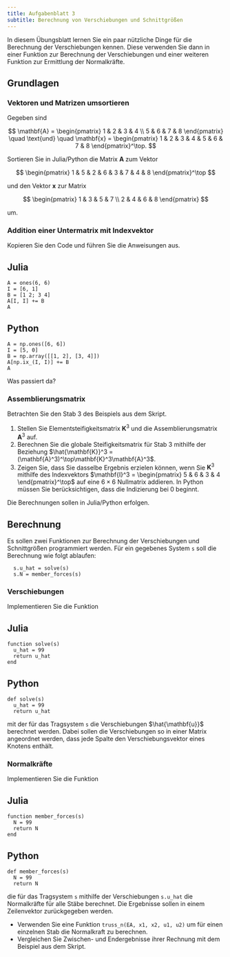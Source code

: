 ```yaml
---
title: Aufgabenblatt 3
subtitle: Berechnung von Verschiebungen und Schnittgrößen
---
```


In diesem Übungsblatt lernen Sie ein paar nützliche Dinge für die Berechnung der Verschiebungen kennen. Diese verwenden Sie dann in einer Funktion zur Berechnung der Verschiebungen und einer weiteren Funktion zur Ermittlung der Normalkräfte.

## Grundlagen

### Vektoren und Matrizen umsortieren

\newcommand{\mtran}{^\top}
\newcommand{\mmat}[1]{\begin{pmatrix} #1 \end{pmatrix}}

Gegeben sind

$$
  \mathbf{A} = \mmat{1 & 2 & 3 & 4 \\ 5 & 6 & 7 & 8}
  \quad \text{und} \quad
  \mathbf{x} = \mmat{1 & 2 & 3 & 4 & 5 & 6 & 7 & 8}\mtran.
$$

Sortieren Sie in Julia/Python die Matrix $\mathbf{A}$ zum Vektor

$$
 \mmat{1 & 5 & 2 & 6 & 3 & 7 & 4 & 8}\mtran
$$

und den Vektor $\mathbf{x}$ zur Matrix 

$$
 \mmat{1 &  3 & 5 & 7 \\ 2 & 4 & 6 & 8}
$$

um.

### Addition einer Untermatrix mit Indexvektor

Kopieren Sie den Code und führen Sie die Anweisungen aus. 

::: {.panel-tabset}
## Julia

``` .julia
A = ones(6, 6)
I = [6, 1]
B = [1 2; 3 4]
A[I, I] += B
A
```

## Python

``` .python
A = np.ones([6, 6])
I = [5, 0]
B = np.array([[1, 2], [3, 4]])
A[np.ix_(I, I)] += B
A
```
:::

Was passiert da?

### Assemblierungsmatrix

Betrachten Sie den Stab 3 des Beispiels aus dem Skript.

1. Stellen Sie Elementsteifigkeitsmatrix $\mathbf{K}^3$ und die Assemblierungsmatrix $\mathbf{A}^3$ auf.
1. Berechnen Sie die globale Steifigkeitsmatrix für Stab 3 mithilfe der Beziehung $\hat{\mathbf{K}}^3 = (\mathbf{A}^3)\mtran\mathbf{K}^3\mathbf{A}^3$.
1. Zeigen Sie, dass Sie dasselbe Ergebnis erzielen können, wenn Sie $\mathbf{K}^3$ mithilfe des Indexvektors $\mathbf{I}^3 = \mmat{5 & 6 & 3 & 4}\mtran$ auf eine $6\times{6}$ Nullmatrix addieren. In Python müssen Sie berücksichtigen, dass die Indizierung bei 0 beginnt.

Die Berechnungen sollen in Julia/Python erfolgen.

## Berechnung

Es sollen zwei Funktionen zur Berechnung der Verschiebungen und Schnittgrößen programmiert werden. Für ein gegebenes System `s` soll die Berechnung wie folgt ablaufen:

```.julia
  s.u_hat = solve(s)
  s.N = member_forces(s)
```

### Verschiebungen

Implementieren Sie die Funktion

::: {.panel-tabset}
## Julia

``` .julia
function solve(s)
  u_hat = 99
  return u_hat
end
```

## Python

``` .python
def solve(s)
  u_hat = 99
  return u_hat
```
:::

mit der für das Tragsystem `s` die Verschiebungen $\hat{\mathbf{u}}$ berechnet werden. Dabei sollen die Verschiebungen so in einer Matrix angeordnet werden, dass jede Spalte den Verschiebungsvektor eines Knotens enthält.

### Normalkräfte

Implementieren Sie die Funktion

::: {.panel-tabset}
## Julia

``` .julia
function member_forces(s)
  N = 99
  return N
end
```

## Python

``` .python
def member_forces(s)
  N = 99
  return N
```
:::

die für das Tragsystem `s` mithilfe der Verschiebungen `s.u_hat` die Normalkräfte für alle Stäbe berechnet. Die Ergebnisse sollen in einem Zeilenvektor zurückgegeben werden.

\emph{Tipps:} 

- Verwenden Sie eine Funktion `truss_n(EA, x1, x2, u1, u2)` um für einen einzelnen Stab die Normalkraft zu berechnen.
- Vergleichen Sie Zwischen- und  Endergebnisse ihrer Rechnung mit dem Beispiel aus dem Skript.